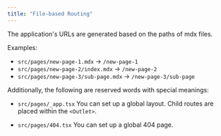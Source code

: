```yaml
---
title: "File-based Routing"
---
```


The application's URLs are generated based on the paths of mdx files.

Examples:

- `src/pages/new-page-1.mdx` -> `/new-page-1`
- `src/pages/new-page-2/index.mdx` -> `/new-page-2`
- `src/pages/new-page-3/sub-page.mdx` -> `/new-page-3/sub-page`

Additionally, the following are reserved words with special meanings:

- `src/pages/_app.tsx`
  You can set up a global layout. Child routes are placed within the `<Outlet>`.

- `src/pages/404.tsx`
  You can set up a global 404 page.
